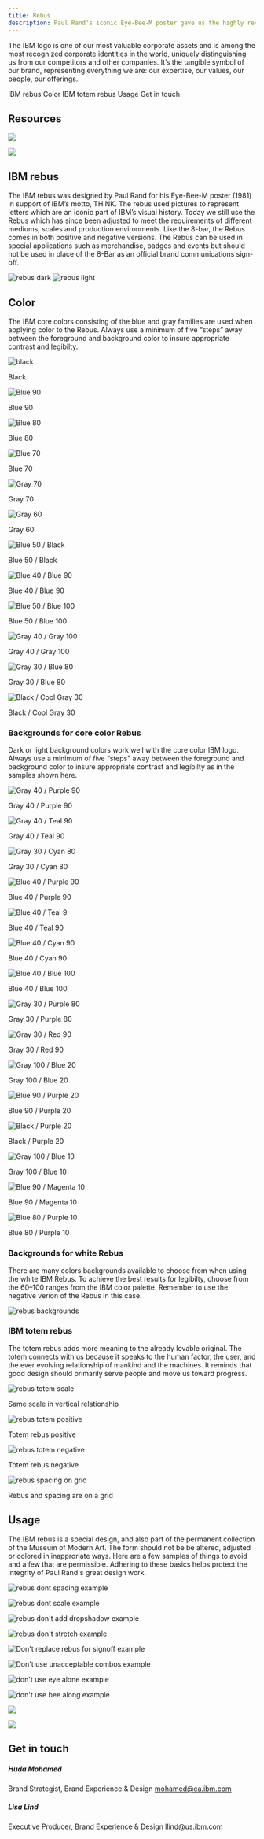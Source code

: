 ```yaml
---
title: Rebus
description: Paul Rand's iconic Eye-Bee-M poster gave us the highly recognized IBM rebus. Usage and color guidance preserves its integrity in original or totem form.
---
```


<PageDescription>

The IBM logo is one of our most valuable corporate assets and is among the
most recognized corporate identities in the world, uniquely distinguishing us
from our competitors and other companies. It’s the tangible symbol of our
brand, representing everything we are: our expertise, our values, our people,
our offerings.

</PageDescription>

<AnchorLinks>
  <AnchorLink>IBM rebus</AnchorLink>
  <AnchorLink>Color</AnchorLink>
  <AnchorLink>IBM totem rebus</AnchorLink>
  <AnchorLink>Usage</AnchorLink>
  <AnchorLink>Get in touch</AnchorLink>
</AnchorLinks>

## Resources

<Row className="resource-card-group">
<Column colMd={4} colLg={4} noGutterSm>
    <ResourceCard
      subTitle="Download the rebus"
      disabled
      >

![](/images/rebus.svg)

  </ResourceCard>
</Column>
<Column colMd={4} colLg={4} noGutterSm>
    <ResourceCard
      subTitle="Color palette for Adobe (.ase)"
      href="https://github.com/carbon-design-system/carbon/raw/master/packages/colors/artifacts/IBM_Colors.zip"
      actionIcon="download"
      >

![](/images/ase.svg)

  </ResourceCard>
</Column>
</Row>

## IBM rebus

The IBM rebus was designed by Paul Rand for his Eye-Bee-M poster (1981) in support of IBM’s motto, THINK. The rebus used pictures to represent letters which are an iconic part of IBM’s visual history. Today we still use the Rebus which has since been adjusted to meet the requirements of different mediums, scales and production environments. Like the 8-bar, the Rebus comes in both positive and negative versions. The Rebus can be used in special applications such as merchandise, badges and events but should not be used in place of the 8-Bar as an official brand communications sign-off.

![rebus dark](/images/rebus-dark.svg)
![rebus light](/images/rebus-light.svg)

## Color

The IBM core colors consisting of the blue and gray families are used when applying color to the Rebus. Always use a minimum of five “steps” away between the foreground and background color to insure appropriate contrast and legibilty.

<Row>
<Column colMd={4} colLg={4}>

![black](/images/rebus-black.svg)

<Caption>Black</Caption>

</Column>
<Column colMd={4} colLg={4}>

![Blue 90](/images/rebus-blue90.svg)

<Caption>Blue 90</Caption>

</Column>
<Column colMd={4} colLg={4}>

![Blue 80](/images/rebus-blue80.svg)

<Caption>Blue 80</Caption>

</Column>
</Row>

<Row>
<Column colMd={4} colLg={4}>

![Blue 70](/images/rebus-blue70.svg)

<Caption>Blue 70</Caption>

</Column>
<Column colMd={4} colLg={4}>

![Gray 70](/images/rebus-gray70.svg)

<Caption>Gray 70</Caption>

</Column>
<Column colMd={4} colLg={4}>

![Gray 60](/images/rebus-gray60.svg)

<Caption>Gray 60</Caption>

</Column>
</Row>

<Row>
<Column colMd={4} colLg={4}>

![Blue 50 / Black](/images/rebus-blue50-black.svg)

<Caption>Blue 50 / Black</Caption>

</Column>
<Column colMd={4} colLg={4}>

![Blue 40 / Blue 90](/images/rebus-blue40-blue90.svg)

<Caption>Blue 40 / Blue 90</Caption>

</Column>
<Column colMd={4} colLg={4}>

![Blue 50 / Blue 100](/images/rebus-blue50-blue100.svg)

<Caption>Blue 50 / Blue 100</Caption>

</Column>
</Row>

<Row>
<Column colMd={4} colLg={4}>

![Gray 40 / Gray 100](/images/rebus-gray40-gray100.svg)

<Caption>Gray 40 / Gray 100</Caption>

</Column>
<Column colMd={4} colLg={4}>

![Gray 30 / Blue 80](/images/rebus-gray30-blue80.svg)

<Caption>Gray 30 / Blue 80</Caption>

</Column>
<Column colMd={4} colLg={4}>

![Black / Cool Gray 30](/images/rebus-black-coolgray30.svg)

<Caption>Black / Cool Gray 30</Caption>

</Column>
</Row>

### Backgrounds for core color Rebus

Dark or light background colors work well with the core color IBM logo. Always use a minimum of five “steps” away between the foreground and background color to insure appropriate contrast and legibilty as in the samples shown here.

<Row>
<Column colMd={4} colLg={4}>

![Gray 40 / Purple 90](/images/rebus-bg-gray40-purple90.svg)

<Caption>Gray 40 / Purple 90</Caption>

</Column>
<Column colMd={4} colLg={4}>

![Gray 40 / Teal 90](/images/rebus-bg-gray40-teal90.svg)

<Caption>Gray 40 / Teal 90</Caption>

</Column>
<Column colMd={4} colLg={4}>

![Gray 30 / Cyan 80](/images/rebus-bg-gray30-cyan80.svg)

<Caption>Gray 30 / Cyan 80</Caption>

</Column>
</Row>

<Row>
<Column colMd={4} colLg={4}>

![Blue 40 / Purple 90](/images/rebus-bg-blue40-purple90.svg)

<Caption>Blue 40 / Purple 90</Caption>

</Column>
<Column colMd={4} colLg={4}>

![Blue 40 / Teal 9](/images/rebus-bg-blue40-teal90.svg)

<Caption>Blue 40 / Teal 90</Caption>

</Column>
<Column colMd={4} colLg={4}>

![Blue 40 / Cyan 90](/images/rebus-bg-blue40-cyan90.svg)

<Caption>Blue 40 / Cyan 90</Caption>

</Column>
</Row>

<Row>
<Column colMd={4} colLg={4}>

![Blue 40 / Blue 100](/images/rebus-bg-blue40-blue100.svg)

<Caption>Blue 40 / Blue 100</Caption>

</Column>
<Column colMd={4} colLg={4}>

![Gray 30 / Purple 80](/images/rebus-bg-gray30-purple80.svg)

<Caption>Gray 30 / Purple 80</Caption>

</Column>
<Column colMd={4} colLg={4}>

![Gray 30 / Red 90](/images/rebus-bg-gray30-red90.svg)

<Caption>Gray 30 / Red 90</Caption>

</Column>
</Row>

<Row>
<Column colMd={4} colLg={4}>

![Gray 100 / Blue 20](/images/rebus-bg-gray100-blue20.svg)

<Caption>Gray 100 / Blue 20</Caption>

</Column>
<Column colMd={4} colLg={4}>

![Blue 90 / Purple 20](/images/rebus-bg-blue90-purple20.svg)

<Caption>Blue 90 / Purple 20</Caption>

</Column>
<Column colMd={4} colLg={4}>

![Black / Purple 20](/images/rebus-bg-black-purple20.svg)

<Caption>Black / Purple 20</Caption>

</Column>
</Row>

<Row>
<Column colMd={4} colLg={4}>

![Gray 100 / Blue 10](/images/rebus-bg-gray100-blue10.svg)

<Caption>Gray 100 / Blue 10</Caption>

</Column>
<Column colMd={4} colLg={4}>

![Blue 90 / Magenta 10](/images/rebus-bg-blue90-magenta10.svg)

<Caption>Blue 90 / Magenta 10</Caption>

</Column>
<Column colMd={4} colLg={4}>

![Blue 80 / Purple 10](/images/rebus-bg-blue80-purple10.svg)

<Caption>Blue 80 / Purple 10</Caption>

</Column>
</Row>

### Backgrounds for white Rebus

There are many colors backgrounds available to choose from when using the white IBM Rebus. To achieve the best results for legibilty, choose from the 60–100 ranges from the IBM color palette. Remember to use the negative verion of the Rebus in this case.

![rebus backgrounds](/images/rebus-backgrounds.svg)

### IBM totem rebus

The totem rebus adds more meaning to the already lovable original. The totem connects with us because it speaks to the human factor, the user, and the ever evolving relationship of mankind and the machines. It reminds that good design should primarily serve people and move us toward progress.

<Row>
<Column colMd={4} colLg={6}>

![rebus totem scale](/images/rebus-totem-scale.svg)

<Caption>Same scale in vertical relationship</Caption>

</Column>
<Column colMd={4} colLg={6}>

![rebus totem positive](/images/rebus-totem-positive.svg)

<Caption>Totem rebus positive</Caption>

</Column>
</Row>

<Row>
<Column colMd={4} colLg={6}>

![rebus totem negative](/images/rebus-totem-negative.svg)

<Caption>Totem rebus negative</Caption>

</Column>
<Column colMd={4} colLg={6}>

![rebus spacing on grid](/images/rebus-spacing-grid.svg)

<Caption>Rebus and spacing are on a grid</Caption>

</Column>
</Row>

## Usage

The IBM rebus is a special design, and also part of the permanent collection of the Museum of Modern Art. The form should not be be altered, adjusted or colored in inapproriate ways. Here are a few samples of things to avoid and a few that are permissible. Adhering to these basics helps protect the integrity of Paul Rand's great design work.

<Row>
<Column colMd={4} colLg={4}>
<DoDontExample type="dont" caption="Don't alter spacing">

![rebus dont spacing example](images/rebus-usage-dont-spacing.svg)

</DoDontExample>
</Column>
<Column colMd={4} colLg={4}>
<DoDontExample type="dont" caption="Don't scale and recompose">

![rebus dont scale example](images/rebus-usage-dont-recompose.svg)

</DoDontExample>
</Column>
</Row>

<Row>
<Column colMd={4} colLg={4}>
<DoDontExample type="dont" caption="Don't use drop shadows">

![rebus don't add dropshadow example](images/rebus-usage-dont-dropshadow.svg)

</DoDontExample>
</Column>

<Column colMd={4} colLg={4}>
<DoDontExample type="dont" caption="Don't stretch or compress">

![rebus don't stretch example](images/rebus-usage-dont-stretch.svg)

</DoDontExample>
</Column>
</Row>

<Row>
<Column colMd={4} colLg={4}>
<DoDontExample type="dont" caption="Don't replace 8-Bar for sign offs">

![Don't replace rebus for signoff example](images/rebus-usage-signoff-dont.svg)

</DoDontExample>
</Column>
<Column colMd={4} colLg={4}>
<DoDontExample type="dont" caption="Don't use unnacceptable combos">

![Don't use unacceptable combos example](images/rebus-usage-dont-unacceptable-combos.svg)

</DoDontExample>
</Column>
</Row>

<Row>
<Column colMd={4} colLg={4}>
<DoDontExample type="do" caption="Do use the eye alone">

![don't use eye alone example](images/rebus-usage-do-eye-alone.svg)

</DoDontExample>
</Column>
<Column colMd={4} colLg={4}>
<DoDontExample type="do" caption="Do use the bee alone">

![don't use bee along example](images/rebus-usage-do-bee-alone.svg)

</DoDontExample>
</Column>
</Row>

<Row className="resource-card-group">
<Column colMd={4} colLg={4} noGutterSm>
    <ResourceCard
      subTitle="IBM Business Partner marks"
      href="https://prdpcrhibmbl01.w3-969.ibm.com/marketing/logotool/logotool.nsf/BrandingLogoHome?Openform"
      >

![](/images/ibm.svg)

  </ResourceCard>
</Column>
<Column colMd={4} colLg={4} noGutterSm>
    <ResourceCard
      subTitle="IBM Business Partner"
      href="https://www.ibm.com/innovate/brand/ibm-logo/"
      >

![](/images/bee.svg)

  </ResourceCard>
</Column>
</Row>

## Get in touch

<Row>
<Column colMd={4} colLg={4}>

##### Huda Mohamed

Brand Strategist,
Brand Experience & Design
[mohamed@ca.ibm.com](mailto:mohamed@ca.ibm.com)

</Column>
<Column colMd={4} colLg={4}>

##### Lisa Lind

Executive Producer,
Brand Experience & Design
[llind@us.ibm.com](mailto:llind@us.ibm.com)

</Column>
</Row>
